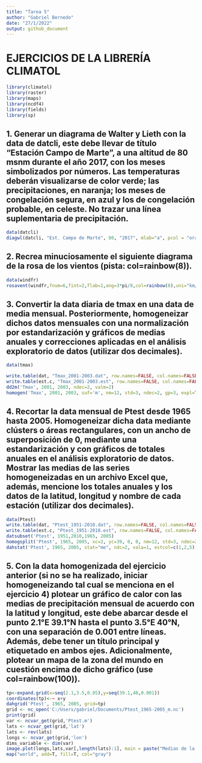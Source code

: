 ```yaml
---
title: "Tarea 5"
author: "Gabriel Bernedo"
date: "27/1/2022"
output: github_document
---
```


# EJERCICIOS DE LA LIBRERÍA CLIMATOL

```r
library(climatol)
library(raster)
library(maps)
library(ncdf4)
library(fields)
library(sp)
```
## 1. Generar un diagrama de Walter y Lieth con la data de datcli, este debe llevar de título “Estación Campo de Marte”, a una altitud de 80 msnm durante el año 2017, con los meses simbolizados por números. Las temperaturas deberán visualizarse de color verde; las precipitaciones, en naranja; los meses de congelación segura, en azul y los de congelación probable, en celeste. No trazar una línea suplementaria de precipitación.

```r
data(datcli)  
diagwl(datcli, "Est. Campo de Marte", 80, "2017", mlab="a", pcol = "orange", tcol = "green", pfcol="sky blue", sfcol = "blue", shem=FALSE, p3line = FALSE)  
```

## 2. Recrea minuciosamente el siguiente diagrama de la rosa de los vientos (pista: col=rainbow(8)).

```r
data(windfr)
rosavent(windfr,fnum=6,fint=2,flab=1,ang=3*pi/8,col=rainbow(8),uni="km/s")
```

## 3. Convertir la data diaria de tmax en una data de media mensual. Posteriormente, homogeneizar dichos datos mensuales con una normalización por estandarización y gráficos de medias anuales y correcciones aplicadas en el análisis exploratorio de datos (utilizar dos decimales).

```r
data(tmax)
```
```r
write.table(dat, "Tmax_2001-2003.dat", row.names=FALSE, col.names=FALSE)
write.table(est.c, "Tmax_2001-2003.est", row.names=FALSE, col.names=FALSE)
dd2m('Tmax', 2001, 2003, ndec=2, valm=2)
homogen('Tmax', 2001, 2003, suf='m', nm=12, std=3, ndec=2, gp=3, expl=TRUE)
``` 

## 4. Recortar la data mensual de Ptest desde 1965 hasta 2005. Homogeneizar dicha data mediante clústers o áreas rectangulares, con un ancho de superposición de 0, mediante una estandarización y con gráficos de totales anuales en el análisis exploratorio de datos. Mostrar las medias de las series homogeneizadas en un archivo Excel que, además, mencione los totales anuales y los datos de la latitud, longitud y nombre de cada estación (utilizar dos decimales).

```r
data(Ptest)
write.table(dat, "Ptest_1951-2010.dat", row.names=FALSE, col.names=FALSE)
write.table(est.c, "Ptest_1951-2010.est", row.names=FALSE, col.names=FALSE)
datsubset('Ptest', 1951,2010,1965, 2005)
homogsplit('Ptest', 1965, 2005, xc=2, yc=39, 0, 0, nm=12, std=3, ndec=2, gp=4, expl=TRUE)
dahstat('Ptest', 1965, 2005, stat="me", ndc=2, vala=1, estcol=c(1,2,5))
```
## 5. Con la data homogenizada del ejercicio anterior (si no se ha realizado, iniciar homogeneizando tal cual se menciona en el ejercicio 4) plotear un gráfico de calor con las medias de precipitación mensual de acuerdo con la latitud y longitud, este debe abarcar desde el punto 2.1°E 39.1°N hasta el punto 3.5°E 40°N, con una separación de 0.001 entre líneas. Además, debe tener un título principal y etiquetado en ambos ejes. Adicionalmente, plotear un mapa de la zona del mundo en cuestión encima de dicho gráfico (use col=rainbow(100)).

```r
tp<-expand.grid(x=seq(2.1,3.5,0.05),y=seq(39.1,40,0.001))
coordinates(tp)<-~ x+y
dahgrid('Ptest', 1965, 2005, grid=tp)
grid <- nc_open('C:/Users/gabriel/Documents/Ptest_1965-2005_m.nc')
print(grid)
var <- ncvar_get(grid,'Ptest.m') 
lats <- ncvar_get(grid,'lat')
lats <- rev(lats)
longs <- ncvar_get(grid,'lon')
dims_variable <- dim(var)
image.plot(longs,lats,var[,length(lats):1], main = paste("Medias de la precipitación diaria"), xlab = 'Longitud',ylab = 'Latitud', col = rainbow(100))
map("world", add=T, fill=T, col="gray")
```


